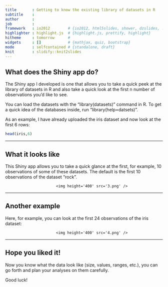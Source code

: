 ```yaml
---
title       : Getting to know the existing library of datasets in R
subtitle    : 
author      : 
job         : 
framework   : io2012        # {io2012, html5slides, shower, dzslides, ...}
highlighter : highlight.js  # {highlight.js, prettify, highlight}
hitheme     : tomorrow      # 
widgets     : []            # {mathjax, quiz, bootstrap}
mode        : selfcontained # {standalone, draft}
knit        : slidify::knit2slides
---
```


## What does the Shiny app do?

The Shiny app I developed is one that allows you to take a quick peek
at the library of datasets in R and also take a quick look at the first n number of observations you'd like to see.

You can load the datasets with the "library(datasets)" command in R. To get a quick idea of the databases inside, run "library(help=datsets)".

As an example, I have already uploaded the iris dataset and now look at the first 6 rows:
```r
head(iris,6)
```

--- 


## What it looks like

This Shiny app allows you to take a quick glance at the first, for example, 10 observations of some of these datasets. The default is the first 10 observations of the dataset "rock".

<div style='text-align: center;'>
           <img height='400' src='3.png' />

</div>

--- 

## Another example

Here, for example, you can look at the first 24 observations of the iris dataset:
<div style='text-align: center;'>
           <img height='400' src='4.png' />

</div>

--- 

## Hope you liked it!


Now you know what the data look like (size, values, ranges, etc.), you can go forth and plan your analyses on them carefully. 

Good luck!
